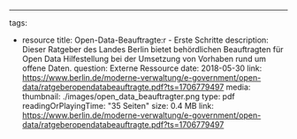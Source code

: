 ---
tags:
  - resource
title: Open-Data-Beauftragte:r - Erste Schritte
description: Dieser Ratgeber des Landes Berlin bietet behördlichen Beauftragten für Open Data Hilfestellung bei der Umsetzung von Vorhaben rund um offene Daten. 
question: Externe Ressource
date: 2018-05-30
link: https://www.berlin.de/moderne-verwaltung/e-government/open-data/ratgeberopendatabeauftragte.pdf?ts=1706779497
media:
  thumbnail: ./images/open_data_beauftragter.png
  type: pdf
  readingOrPlayingTime: "35 Seiten"
  size: 0.4 MB
  link: https://www.berlin.de/moderne-verwaltung/e-government/open-data/ratgeberopendatabeauftragte.pdf?ts=1706779497 


